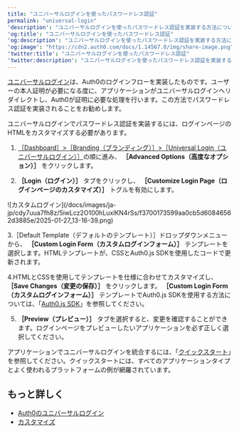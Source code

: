 ```yaml
---
title: "ユニバーサルログインを使ったパスワードレス認証"
permalink: "universal-login"
'description': "ユニバーサルログインを使ったパスワードレス認証を実装する方法について説明します。"
'og:title': "ユニバーサルログインを使ったパスワードレス認証"
'og:description': "ユニバーサルログインを使ったパスワードレス認証を実装する方法について説明します。"
'og:image': "https://cdn2.auth0.com/docs/1.14567.0/img/share-image.png"
'twitter:title': "ユニバーサルログインを使ったパスワードレス認証"
'twitter:description': "ユニバーサルログインを使ったパスワードレス認証を実装する方法について説明します。"
---
```


[ユニバーサルログイン](/docs/ja-jp/authenticate/login/auth0-universal-login)は、Auth0のログインフローを実装したものです。ユーザーの本人証明が必要になる度に、アプリケーションがユニバーサルログインへリダイレクトし、Auth0が証明に必要な処理を行います。この方法でパスワードレス認証を実装されることをお勧めします。

ユニバーサルログインでパスワードレス認証を実装するには、ログインページのHTMLをカスタマイズする必要があります。

1. [［Dashboard］>［Branding（ブランディング）］>［Universal Login（ユニバーサルログイン）］](https://manage.auth0.com/#/login_settings)の順に進み、 **［Advanced Options（高度なオプション）］** をクリックします。

2. **［Login（ログイン）］** タブをクリックし、 **［Customize Login Page（ログインページのカスタマイズ）］** トグルを有効にします。

<Frame>![カスタムログイン](/docs/images/ja-jp/cdy7uua7fh8z/5iwLcz2O100hLuxlKN4rSs/f3700173599aa0cb5d60846562d3885e/2025-01-27_13-16-39.png)</Frame>

3.［Default Template（デフォルトのテンプレート）］ドロップダウンメニューから、 **［Custom Login Form（カスタムログインフォーム）］** テンプレートを選択します。HTMLテンプレートが、CSSとAuth0.js SDKを使用したコードで更新されます。

4.HTMLとCSSを使用してテンプレートを仕様に合わせてカスタマイズし、 **［Save Changes（変更の保存）］** をクリックします。 **［Custom Login Form（カスタムログインフォーム）］** テンプレートでAuth0.js SDKを使用する方法については、「[Auth0.js SDK](/docs/ja-jp/libraries/auth0js)」を参照してください。

5. **［Preview（プレビュー）］** タブを選択すると、変更を確認することができます。ログインページをプレビューしたいアプリケーションを必ず正しく選択してください。

アプリケーションでユニバーサルログインを統合するには、「[クイックスタート](/docs/ja-jp/quickstarts)」を参照してください。クイックスタートには、すべてのアプリケーションタイプとよく使われるプラットフォームの例が網羅されています。

## もっと詳しく

* [Auth0のユニバーサルログイン](/docs/ja-jp/authenticate/login/auth0-universal-login)
* [カスタマイズ](/docs/ja-jp/customize)